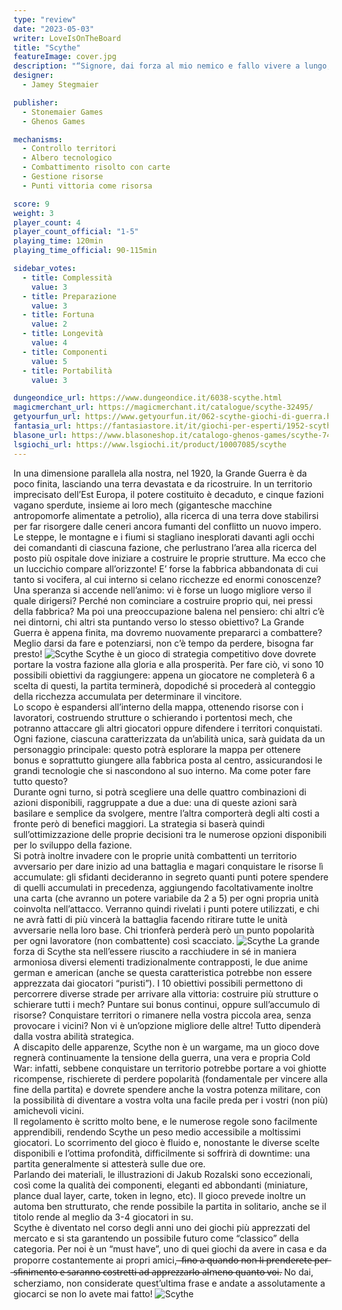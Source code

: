 ```yaml
---
type: "review"
date: "2023-05-03"
writer: LoveIsOnTheBoard
title: "Scythe"
featureImage: cover.jpg
description: "“Signore, dai forza al mio nemico e fallo vivere a lungo, affinché possa assistere al mio trionfo”, cit. Napoleone"
designer:
  - Jamey Stegmaier

publisher:
  - Stonemaier Games
  - Ghenos Games

mechanisms:
  - Controllo territori
  - Albero tecnologico
  - Combattimento risolto con carte
  - Gestione risorse
  - Punti vittoria come risorsa

score: 9
weight: 3
player_count: 4
player_count_official: "1-5"
playing_time: 120min
playing_time_official: 90-115min

sidebar_votes:
  - title: Complessità
    value: 3
  - title: Preparazione
    value: 3
  - title: Fortuna
    value: 2
  - title: Longevità
    value: 4
  - title: Componenti
    value: 5
  - title: Portabilità
    value: 3

dungeondice_url: https://www.dungeondice.it/6038-scythe.html
magicmerchant_url: https://magicmerchant.it/catalogue/scythe-32495/
getyourfun_url: https://www.getyourfun.it/062-scythe-giochi-di-guerra.html
fantasia_url: https://fantasiastore.it/it/giochi-per-esperti/1952-scythe.html
blasone_url: https://www.blasoneshop.it/catalogo-ghenos-games/scythe-74-1146
lsgiochi_url: https://www.lsgiochi.it/product/10007085/scythe
---
```


<Setting>
  In una dimensione parallela alla nostra, nel 1920, la Grande Guerra è da poco
  finita, lasciando una terra devastata e da ricostruire. In un territorio
  imprecisato dell’Est Europa, il potere costituito è decaduto, e cinque fazioni
  vagano sperdute, insieme ai loro mech (gigantesche macchine antropomorfe
  alimentate a petrolio), alla ricerca di una terra dove stabilirsi per far
  risorgere dalle ceneri ancora fumanti del conflitto un nuovo impero. Le
  steppe, le montagne e i fiumi si stagliano inesplorati davanti agli occhi dei
  comandanti di ciascuna fazione, che perlustrano l’area alla ricerca del posto
  più ospitale dove iniziare a costruire le proprie strutture. Ma ecco che un
  luccichio compare all’orizzonte! E’ forse la fabbrica abbandonata di cui tanto
  si vocifera, al cui interno si celano ricchezze ed enormi conoscenze?
  <br />
  Una speranza si accende nell’animo: vi è forse un luogo migliore verso il
  quale dirigersi? Perché non cominciare a costruire proprio qui, nei pressi
  della fabbrica? Ma poi una preoccupazione balena nel pensiero: chi altri c’è
  nei dintorni, chi altri sta puntando verso lo stesso obiettivo? La Grande
  Guerra è appena finita, ma dovremo nuovamente prepararci a combattere? Meglio
  darsi da fare e potenziarsi, non c’è tempo da perdere, bisogna far presto!
</Setting>

<img src="./game1.jpg" alt="Scythe" />

<Rules>
  Scythe è un gioco di strategia competitivo dove dovrete portare la vostra
  fazione alla gloria e alla prosperità. Per fare ciò, vi sono 10 possibili
  obiettivi da raggiungere: appena un giocatore ne completerà 6 a scelta di
  questi, la partita terminerà, dopodiché si procederà al conteggio della
  ricchezza accumulata per determinare il vincitore.
  <br />
  Lo scopo è espandersi all’interno della mappa, ottenendo risorse con i
  lavoratori, costruendo strutture o schierando i portentosi mech, che potranno
  attaccare gli altri giocatori oppure difendere i territori conquistati. Ogni
  fazione, ciascuna caratterizzata da un’abilità unica, sarà guidata da un
  personaggio principale: questo potrà esplorare la mappa per ottenere bonus e
  soprattutto giungere alla fabbrica posta al centro, assicurandosi le grandi
  tecnologie che si nascondono al suo interno. Ma come poter fare tutto questo?
  <br />
  Durante ogni turno, si potrà scegliere una delle quattro combinazioni di
  azioni disponibili, raggruppate a due a due: una di queste azioni sarà
  basilare e semplice da svolgere, mentre l’altra comporterà degli alti costi a
  fronte però di benefici maggiori. La strategia si baserà quindi
  sull’ottimizzazione delle proprie decisioni tra le numerose opzioni
  disponibili per lo sviluppo della fazione.
  <br />
  Si potrà inoltre invadere con le proprie unità combattenti un territorio
  avversario per dare inizio ad una battaglia e magari conquistare le risorse lì
  accumulate: gli sfidanti decideranno in segreto quanti punti potere spendere
  di quelli accumulati in precedenza, aggiungendo facoltativamente inoltre una
  carta (che avranno un potere variabile da 2 a 5) per ogni propria unità
  coinvolta nell’attacco. Verranno quindi rivelati i punti potere utilizzati, e
  chi ne avrà fatti di più vincerà la battaglia facendo ritirare tutte le unità
  avversarie nella loro base. Chi trionferà perderà però un punto popolarità per
  ogni lavoratore (non combattente) così scacciato.
</Rules>

<img src="./game2.jpg" alt="Scythe" />

<Feedback>
  La grande forza di Scythe sta nell’essere riuscito a racchiudere in sé in
  maniera armoniosa diversi elementi tradizionalmente contrapposti, le due anime
  german e american (anche se questa caratteristica potrebbe non essere
  apprezzata dai giocatori “puristi”). I 10 obiettivi possibili permettono di
  percorrere diverse strade per arrivare alla vittoria: costruire più strutture
  o schierare tutti i mech? Puntare sui bonus continui, oppure sull’accumulo di
  risorse? Conquistare territori o rimanere nella vostra piccola area, senza
  provocare i vicini? Non vi è un’opzione migliore delle altre! Tutto dipenderà
  dalla vostra abilità strategica.
  <br />
  A discapito delle apparenze, Scythe non è un wargame, ma un gioco dove regnerà
  continuamente la tensione della guerra, una vera e propria Cold War: infatti,
  sebbene conquistare un territorio potrebbe portare a voi ghiotte ricompense,
  rischierete di perdere popolarità (fondamentale per vincere alla fine della
  partita) e dovrete spendere anche la vostra potenza militare, con la
  possibilità di diventare a vostra volta una facile preda per i vostri (non
  più) amichevoli vicini.
  <br />
  Il regolamento è scritto molto bene, e le numerose regole sono facilmente
  apprendibili, rendendo Scythe un peso medio accessibile a moltissimi
  giocatori. Lo scorrimento del gioco è fluido e, nonostante le diverse scelte
  disponibili e l’ottima profondità, difficilmente si soffrirà di downtime: una
  partita generalmente si attesterà sulle due ore.
  <br />
  Parlando dei materiali, le illustrazioni di Jakub Rozalski sono eccezionali,
  così come la qualità dei componenti, eleganti ed abbondanti (miniature, plance
  dual layer, carte, token in legno, etc). Il gioco prevede inoltre un automa
  ben strutturato, che rende possibile la partita in solitario, anche se il
  titolo rende al meglio da 3-4 giocatori in su.
  <br />
  Scythe è diventato nel corso degli anni uno dei giochi più apprezzati del
  mercato e si sta garantendo un possibile futuro come “classico” della
  categoria. Per noi è un “must have”, uno di quei giochi da avere in casa e da
  proporre costantemente ai propri amici, ̶ ̶f̶i̶n̶o̶ ̶a̶ ̶q̶u̶a̶n̶d̶o̶ ̶n̶o̶n̶ ̶l̶i̶ ̶p̶r̶e̶n̶d̶e̶r̶e̶t̶e̶ ̶p̶e̶r̶
  ̶s̶f̶i̶n̶i̶m̶e̶n̶t̶o̶ ̶e̶ ̶s̶a̶r̶a̶n̶n̶o̶ ̶c̶o̶s̶t̶r̶e̶t̶t̶i̶ ̶a̶d̶ ̶a̶p̶p̶r̶e̶z̶z̶a̶r̶l̶o̶ ̶a̶l̶m̶e̶n̶o̶ ̶q̶u̶a̶n̶t̶o̶ ̶v̶o̶i̶. No dai,
  scherziamo, non considerate quest’ultima frase e andate a assolutamente a
  giocarci se non lo avete mai fatto!
</Feedback>

<img src="./game3.jpg" alt="Scythe" />
